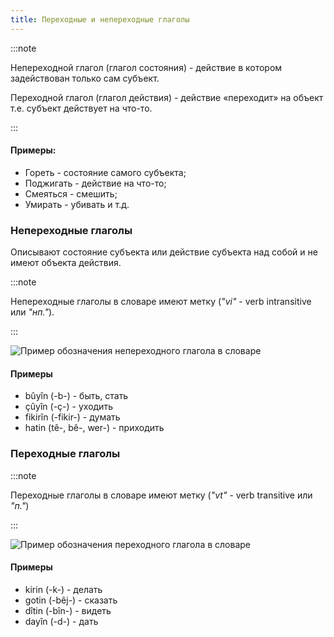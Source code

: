 ```yaml
---
title: Переходные и непереходные глаголы
---
```


:::note

Непереходной глагол (глагол состояния) - действие в котором задействован только сам субъект.

Переходной глагол (глагол действия) - действие «переходит» на объект т.е. субъект действует на что-то.

:::

#### Примеры:
* Гореть - состояние самого субъекта;
* Поджигать - действие на что-то;
* Смеяться - смешить;
* Умирать - убивать и т.д.

### Непереходные глаголы

Описывают состояние субъекта или действие субъекта над собой и не имеют объекта действия.

:::note

Непереходные глаголы в словаре имеют метку (*"vi"* - verb intransitive или *"нп."*).

:::

![Пример обозначения непереходного глагола в словаре](/img/chapter-1/IMG_0D399F48A812-1.jpeg)

#### Примеры

* bûyîn (-b-) - быть, стать
* çûyîn (-ç-) - уходить
* fikirîn (-fikir-) - думать
* hatin (tê-, bê-, wer-) - приходить

### Переходные глаголы

:::note

Переходные глаголы в словаре имеют метку (*"vt"* - verb transitive или *"п."*)

:::

![Пример обозначения переходного глагола в словаре](/img/chapter-1/IMG_203F99524770-1.jpeg)


#### Примеры

* kirin (-k-) - делать
* gotin (-bêj-) - сказать
* dîtin (-bîn-) - видеть
* dayîn (-d-) - дать
